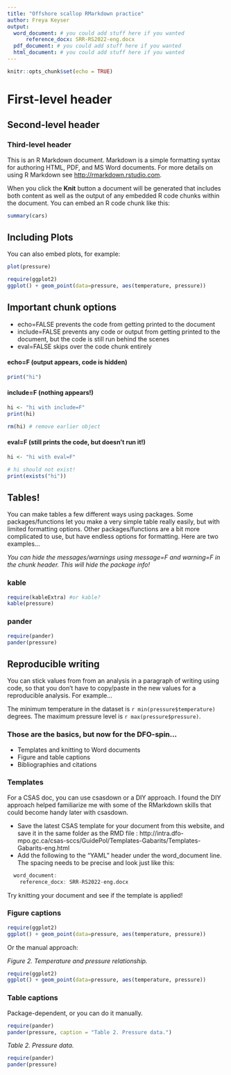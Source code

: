 ```yaml
---
title: "Offshore scallop RMarkdown practice"
author: Freya Keyser
output: 
  word_document: # you could add stuff here if you wanted
      reference_docx: SRR-RS2022-eng.docx
  pdf_document: # you could add stuff here if you wanted 
  html_document: # you could add stuff here if you wanted
---
```


```r
knitr::opts_chunk$set(echo = TRUE)
```

# First-level header

## Second-level header

### Third-level header

This is an R Markdown document. Markdown is a simple formatting syntax for authoring HTML, PDF, and MS Word documents. For more details on using R Markdown see <http://rmarkdown.rstudio.com>.

When you click the **Knit** button a document will be generated that includes both content as well as the output of any embedded R code chunks within the document. You can embed an R code chunk like this:

```r
summary(cars)
```

## Including Plots

You can also embed plots, for example:

```r
plot(pressure)

require(ggplot2)
ggplot() + geom_point(data=pressure, aes(temperature, pressure))
```


## Important chunk options

* echo=FALSE prevents the code from getting printed to the document  
* include=FALSE prevents any code or output from getting printed to the document, but the code is still run behind the scenes   
* eval=FALSE skips over the code chunk entirely  

#### echo=F (output appears, code is hidden)
```r
print("hi")
```

#### include=F (nothing appears!)
```r
hi <- "hi with include=F"
print(hi)
```

```r
rm(hi) # remove earlier object
```

#### eval=F (still prints the code, but doesn't run it!)
```r
hi <- "hi with eval=F"
```

```r
# hi should not exist!
print(exists("hi"))
```

## Tables!

You can make tables a few different ways using packages. Some packages/functions let you make a very simple table really easily, but with limited formatting options. Other packages/functions are a bit more complicated to use, but have endless options for formatting. Here are two examples...

_You can hide the messages/warnings using message=F and warning=F in the chunk header. This will hide the package info!_

### kable
```r
require(kableExtra) #or kable?
kable(pressure)
```

### pander
```r
require(pander)
pander(pressure)
```

## Reproducible writing

You can stick values from from an analysis in a paragraph of writing using code, so that you don't have to copy/paste in the new values for a reproducible analysis. For example...

The minimum temperature in the dataset is `r min(pressure$temperature)` degrees. The maximum pressure level is `r max(pressure$pressure)`. 


### Those are the basics, but now for the DFO-spin...

* Templates and knitting to Word documents
* Figure and table captions
* Bibliographies and citations

### Templates

For a CSAS doc, you can use csasdown or a DIY approach. I found the DIY approach helped familiarize me with some of the RMarkdown skills that could become handy later with csasdown.  

- Save the latest CSAS template for your document from this website, and save it in the same folder as the RMD file : http://intra.dfo-mpo.gc.ca/csas-sccs/GuidePol/Templates-Gabarits/Templates-Gabarits-eng.html
- Add the following to the "YAML" header under the word_document line. The spacing needs to be precise and look just like this:
```r
  word_document:
    reference_docx: SRR-RS2022-eng.docx
```


Try knitting your document and see if the template is applied! 


### Figure captions

```r
require(ggplot2)
ggplot() + geom_point(data=pressure, aes(temperature, pressure))
```

Or the manual approach:

_Figure 2. Temperature and pressure relationship._
```r
require(ggplot2)
ggplot() + geom_point(data=pressure, aes(temperature, pressure))
```

### Table captions

Package-dependent, or you can do it manually. 

```r
require(pander)
pander(pressure, caption = "Table 2. Pressure data.")
```

_Table 2. Pressure data._
```r
require(pander)
pander(pressure)
```
